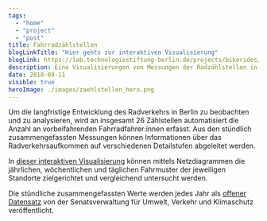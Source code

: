 ```yaml
---
tags:
  - "home"
  - "project"
  - "post"
title: Fahrradzählstellen
blogLinkTitle: "Hier gehts zur interaktiven Visualisierung"
blogLink: https://lab.technologiestiftung-berlin.de/projects/bikerides/de/
description: Eine Visualisierungen von Messungen der Radzählstellen in Berlin
date: 2018-09-11
visible: true
heroImage: ./images/zaehlstellen_hero.png
---
```


Um die langfristige Entwicklung des Radverkehrs in Berlin zu beobachten und zu analysieren, wird an insgesamt 26 Zählstellen automatisiert die Anzahl an vorbeifahrenden Fahrradfahrer:innen erfasst. Aus den stündlich zusammengefassten Messungen können Informationen über das Radverkehrsaufkommen auf verschiedenen Detailstufen abgeleitet werden.

In [dieser interaktiven Visualisierung](https://lab.technologiestiftung-berlin.de/projects/bikerides/de/) können mittels Netzdiagrammen die jährlichen, wöchentlichen und täglichen Fahrmuster der jeweiligen Standorte zielgerichtet und vergleichend untersucht werden.

Die stündliche zusammengefassten Werte werden jedes Jahr als [offener Datensatz](https://www.berlin.de/senuvk/verkehr/lenkung/vlb/de/radzaehlungen.shtml) von der Senatsverwaltung für Umwelt, Verkehr und Klimaschutz veröffentlicht.



<ImageSection
  src={image}
  caption="Einige Erkenntnisse aus der Datenanalyse"
/>
